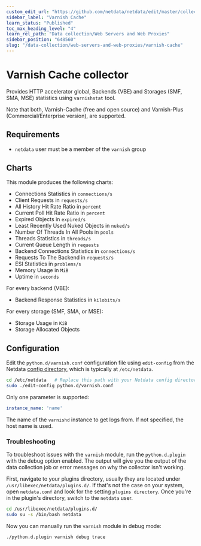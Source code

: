 ```yaml
---
custom_edit_url: "https://github.com/netdata/netdata/edit/master/collectors/python.d.plugin/varnish/README.md"
sidebar_label: "Varnish Cache"
learn_status: "Published"
toc_max_heading_level: "4"
learn_rel_path: "Data collection/Web Servers and Web Proxies"
sidebar_position: "648560"
slug: "/data-collection/web-servers-and-web-proxies/varnish-cache"
---
```



# Varnish Cache collector

Provides HTTP accelerator global, Backends (VBE) and Storages (SMF, SMA, MSE) statistics using `varnishstat` tool.

Note that both, Varnish-Cache (free and open source) and Varnish-Plus (Commercial/Enterprise version), are supported.

## Requirements

-   `netdata` user must be a member of the `varnish` group 

## Charts

This module produces the following charts:

-   Connections Statistics in `connections/s`
-   Client Requests in `requests/s`
-   All History Hit Rate Ratio in `percent`
-   Current Poll Hit Rate Ratio in `percent`
-   Expired Objects in `expired/s`
-   Least Recently Used Nuked Objects in `nuked/s`
-   Number Of Threads In All Pools in `pools`
-   Threads Statistics in `threads/s`
-   Current Queue Length in `requests`
-   Backend Connections Statistics in `connections/s`
-   Requests To The Backend in `requests/s`
-   ESI Statistics in `problems/s`
-   Memory Usage in `MiB`
-   Uptime in `seconds`

For every backend (VBE):

-   Backend Response Statistics in `kilobits/s`

For every storage (SMF, SMA, or MSE):

-   Storage Usage in `KiB` 
-   Storage Allocated Objects

## Configuration

Edit the `python.d/varnish.conf` configuration file using `edit-config` from the Netdata [config
directory](/docs/typical-netdata-agent-configurations/configuration), which is typically at `/etc/netdata`.

```bash
cd /etc/netdata   # Replace this path with your Netdata config directory, if different
sudo ./edit-config python.d/varnish.conf
```

Only one parameter is supported:

```yaml
instance_name: 'name'
```

The name of the `varnishd` instance to get logs from. If not specified, the host name is used.




### Troubleshooting

To troubleshoot issues with the `varnish` module, run the `python.d.plugin` with the debug option enabled. The 
output will give you the output of the data collection job or error messages on why the collector isn't working.

First, navigate to your plugins directory, usually they are located under `/usr/libexec/netdata/plugins.d/`. If that's 
not the case on your system, open `netdata.conf` and look for the setting `plugins directory`. Once you're in the 
plugin's directory, switch to the `netdata` user.

```bash
cd /usr/libexec/netdata/plugins.d/
sudo su -s /bin/bash netdata
```

Now you can manually run the `varnish` module in debug mode:

```bash
./python.d.plugin varnish debug trace
```

